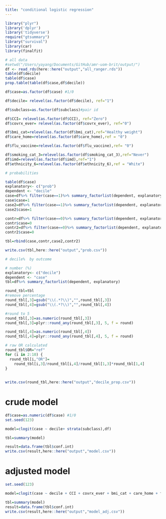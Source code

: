 ```yaml
---
title: "conditional logistic regression"
---
```


```r
library("plyr")
library('dplyr')
library('tidyverse')
require("gtsummary")
library("survival")
library(car)
library(finalfit)
```


```r
# all data
#setwd("/Users/yayang/Documents/GitHub/amr-uom-brit/output/")
df <- read_rds(here::here("output","all_ranger.rds"))
table(df$decile)
table(df$case)
prop.table(table(df$case,df$decile))

df$case=as.factor(df$case) #1/0

df$decile= relevel(as.factor(df$decile), ref="1")

df$subclass=as.factor(df$subclass)#pair id

df$CCI= relevel(as.factor(df$CCI), ref="Zero")
df$covrx_ever= relevel(as.factor(df$covrx_ever), ref="0")

df$bmi_cat=relevel(as.factor(df$bmi_cat),ref="Healthy weight")
df$care_home=relevel(as.factor(df$care_home),ref = "0")

df$flu_vaccine=relevel(as.factor(df$flu_vaccine),ref= "0")

df$smoking_cat_3=relevel(as.factor(df$smoking_cat_3),ref="Never")
df$imd=relevel(as.factor(df$imd),ref="1")
df$ethnicity_6=relevel(as.factor(df$ethnicity_6),ref = "White")
```


```r
# probabilities

table(df$case)
explanatory<- c("prob")
dependent <- "decile"
case=df%>% filter(case==1)%>% summary_factorlist(dependent, explanatory, digits = c(3,3))
case$case=1
case2=df%>% filter(case==1)%>% summary_factorlist(dependent, explanatory,cont = "median", digits = c(3,3))
case2$case=1

contr=df%>% filter(case==0)%>% summary_factorlist(dependent, explanatory, digits = c(3,3))
contr$case=0
contr2=df%>% filter(case==0)%>% summary_factorlist(dependent, explanatory,cont = "median", digits = c(3,3))
contr2$case=0

tbl=rbind(case,contr,case2,contr2)

write.csv(tbl,here::here("output","prob.csv"))
```


```r
# decile%  by outcome

# number (%)
explanatory<- c("decile")
dependent <- "case"
tbl=df%>% summary_factorlist(dependent, explanatory)

round_tbl=tbl
#remove percentage
round_tbl[,3]=gsub("\\(.*?\\)","",round_tbl[,3])
round_tbl[,4]=gsub("\\(.*?\\)","",round_tbl[,4])

#round to 5
round_tbl[,3]=as.numeric(round_tbl[,3])
round_tbl[,3]=plyr::round_any(round_tbl[,3], 5, f = round)

round_tbl[,4]=as.numeric(round_tbl[,4])
round_tbl[,4]=plyr::round_any(round_tbl[,4], 5, f = round)

# raw OR calculated
round_tbl$OR="ref" 
for (i in 2:10) {
  round_tbl[i,"OR"]=
    round_tbl[i,3]/round_tbl[i,4]/round_tbl[1,3]*round_tbl[1,4]
}
  
  
write.csv(round_tbl,here::here("output","decile_prop.csv"))

```


#  crude model

```r
df$case=as.numeric(df$case) #1/0
set.seed(123)

model=clogit(case ~ decile+ strata(subclass),df) 

tbl=summary(model)

result=data.frame(tbl$conf.int)
write.csv(result,here::here("output","model.csv"))

```


#  adjusted model
```r

set.seed(123)

model=clogit(case ~ decile + CCI + covrx_ever + bmi_cat + care_home + flu_vaccine + smoking_cat_3 + imd+ ethnicity_6 + strata(subclass),df) 

tbl=summary(model)
result=data.frame(tbl$conf.int)
write.csv(result,here::here("output","model_adj.csv"))

```


